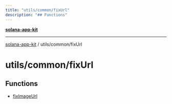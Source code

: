 ```yaml
---
title: "utils/common/fixUrl"
description: "## Functions"
---
```


[**solana-app-kit**](../../../README.mdx)

***

[solana-app-kit](../../../README.mdx) / utils/common/fixUrl

# utils/common/fixUrl

## Functions

- [fixImageUrl](functions/fixImageUrl.mdx)
